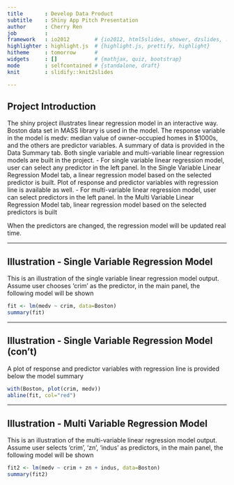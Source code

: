 ```yaml
---
title       : Develop Data Product
subtitle    : Shiny App Pitch Presentation
author      : Cherry Ren
job         : 
framework   : io2012        # {io2012, html5slides, shower, dzslides, ...}
highlighter : highlight.js  # {highlight.js, prettify, highlight}
hitheme     : tomorrow      # 
widgets     : []            # {mathjax, quiz, bootstrap}
mode        : selfcontained # {standalone, draft}
knit        : slidify::knit2slides

---
```


## Project Introduction
The shiny project illustrates linear regression model in an interactive way. Boston data set in MASS library is used in the model.
The response variable in the model is medv: median value of owner-occupied homes in $1000s, and the others are predictor variables.
A summary of data is provided in the Data Summary tab. Both single variable and multi-variable linear regression models are built in the project.
- For single variable linear regression model, user can select any predictor in the left panel. In the Single Variable Linear Regression Model tab, a linear regression model based on the selected predictor is built. Plot of response and predictor variables with regression line is available as well. 
- For multi-variable linear regression model, user can select predictors in the left panel. In the Multi Variable Linear Regression Model tab, linear regression model based on the selected predictors is built

When the predictors are changed, the regression model will be updated real time.

---

## Illustration - Single Variable Regression Model
This is an illustration of the single variable linear regression model output. Assume user chooses 'crim' as the predictor, in the main panel, the following model will be shown
```r
fit <- lm(medv ~ crim, data=Boston)
summary(fit)
```

---

## Illustration - Single Variable Regression Model (con't)
A plot of response and predictor variables with regression line is provided below the model summary

```r
with(Boston, plot(crim, medv))
abline(fit, col="red")
```

---
## Illustration - Multi Variable Regression Model
This is an illustration of the multi-variable linear regression model output. Assume user selects 'crim', 'zn', 'indus' as predictors, in the main panel, the following model will be shown

```r
fit2 <- lm(medv ~ crim + zn + indus, data=Boston)
summary(fit2)
```
